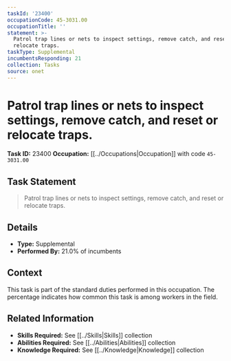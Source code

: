 ```yaml
---
taskId: '23400'
occupationCode: 45-3031.00
occupationTitle: ''
statement: >-
  Patrol trap lines or nets to inspect settings, remove catch, and reset or
  relocate traps.
taskType: Supplemental
incumbentsResponding: 21
collection: Tasks
source: onet
---
```

# Patrol trap lines or nets to inspect settings, remove catch, and reset or relocate traps.

**Task ID:** 23400
**Occupation:** [[../Occupations|Occupation]] with code `45-3031.00`

## Task Statement

> Patrol trap lines or nets to inspect settings, remove catch, and reset or relocate traps.

## Details

- **Type:** Supplemental
- **Performed By:** 21.0% of incumbents

## Context

This task is part of the standard duties performed in this occupation. The percentage indicates how common this task is among workers in the field.

## Related Information

- **Skills Required:** See [[../Skills|Skills]] collection
- **Abilities Required:** See [[../Abilities|Abilities]] collection
- **Knowledge Required:** See [[../Knowledge|Knowledge]] collection
